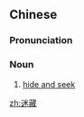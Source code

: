 ==Chinese==
{{zh-forms}}

===Pronunciation===
{{zh-pron
|m=mícáng
|cat=n
}}

===Noun===
{{zh-noun}}

# [[hide and seek]]

[[zh:迷藏]]
